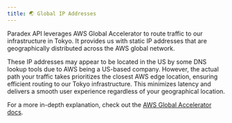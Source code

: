 ```yaml
---
title: 🌏 Global IP Addresses
---
```


Paradex API leverages AWS Global Accelerator to route traffic to our infrastructure in Tokyo. It provides us with static IP addresses that are geographically distributed across the AWS global network.

These IP addresses may appear to be located in the US by some DNS lookup tools due to AWS being a US-based company. However, the actual path your traffic takes prioritizes the closest AWS edge location, ensuring efficient routing to our Tokyo infrastructure. This minimizes latency and delivers a smooth user experience regardless of your geographical location.

For a more in-depth explanation, check out the [AWS Global Accelerator docs](https://aws.amazon.com/global-accelerator/features/).
